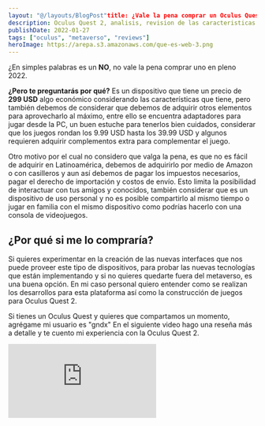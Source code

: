```yaml
---
layout: "@/layouts/BlogPost"title: ¿Vale la pena comprar un Oculus Quest 2?
description: Oculus Quest 2, analisis, revision de las caracteristicas principales, precio, accesorios, juegos, ventajas y desventajas y si vale la pena comprar uno en pleno 2022.
publishDate: 2022-01-27
tags: ["oculus", "metaverso", "reviews"]
heroImage: https://arepa.s3.amazonaws.com/que-es-web-3.png
---
```


¿En simples palabras es un **NO**, no vale la pena comprar uno en pleno 2022.

**¿Pero te preguntarás por qué?** Es un dispositivo que tiene un precio de **299 USD** algo económico considerando las características que tiene, pero también debemos de considerar que debemos de adquirir otros elementos para aprovecharlo al máximo, entre ello se encuentra adaptadores para jugar desde la PC, un buen estuche para tenerlos bien cuidados, considerar que los juegos rondan los 9.99 USD hasta los 39.99 USD y algunos requieren adquirir complementos extra para complementar el juego.

Otro motivo por el cual no considero que valga la pena, es que no es fácil de adquirir en Latinoamérica, debemos de adquirirlo por medio de Amazon o con casilleros y aun así debemos de pagar los impuestos necesarios, pagar el derecho de importación y costos de envío. Esto limita la posibilidad de interactuar con tus amigos y conocidos, también considerar que es un dispositivo de uso personal y no es posible compartirlo al mismo tiempo o jugar en familia con el mismo dispositivo como podrías hacerlo con una consola de videojuegos.

## ¿Por qué si me lo compraría?

Si quieres experimentar en la creación de las nuevas interfaces que nos puede proveer este tipo de dispositivos, para probar las nuevas tecnologías que están implementando y si no quieres quedarte fuera del metaverso, es una buena opción. En mi caso personal quiero entender como se realizan los desarrollos para esta plataforma así como la construcción de juegos para Oculus Quest 2.

Si tienes un Oculus Quest y quieres que compartamos un momento, agrégame mi usuario es "gndx" En el siguiente video hago una reseña más a detalle y te cuento mi experiencia con la Oculus Quest 2.

<div className="embed-container">
<iframe src="https://www.youtube.com/embed/20CoqdgJCO4" title="YouTube video player" frameborder="0" allow="accelerometer; autoplay; clipboard-write; encrypted-media; gyroscope; picture-in-picture" allowfullscreen></iframe>
</div>
